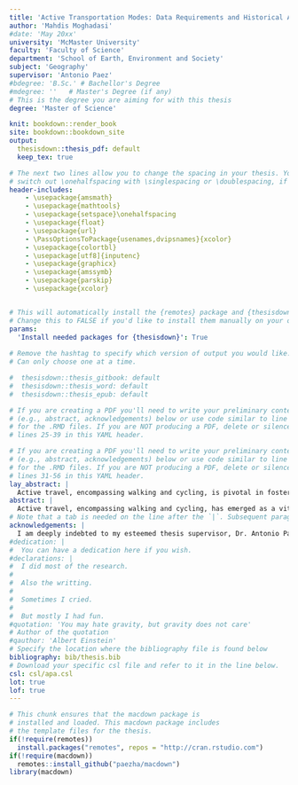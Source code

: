 ```yaml
---
title: 'Active Transportation Modes: Data Requirements and Historical Analysis of Impedance Functions'
author: 'Mahdis Moghadasi'
#date: 'May 20xx'
university: 'McMaster University'
faculty: 'Faculty of Science'
department: 'School of Earth, Environment and Society'
subject: 'Geography'
supervisor: 'Antonio Paez'
#bdegree: 'B.Sc.' # Bachellor's Degree
#mdegree: ''   # Master's Degree (if any)
# This is the degree you are aiming for with this thesis
degree: 'Master of Science'

knit: bookdown::render_book
site: bookdown::bookdown_site
output:
  thesisdown::thesis_pdf: default 
  keep_tex: true

# The next two lines allow you to change the spacing in your thesis. You can 
# switch out \onehalfspacing with \singlespacing or \doublespacing, if desired.
header-includes:
    - \usepackage{amsmath}
    - \usepackage{mathtools}
    - \usepackage{setspace}\onehalfspacing
    - \usepackage{float}
    - \usepackage{url}
    - \PassOptionsToPackage{usenames,dvipsnames}{xcolor}
    - \usepackage{colortbl}
    - \usepackage[utf8]{inputenc}
    - \usepackage{graphicx}
    - \usepackage{amssymb}
    - \usepackage{parskip}
    - \usepackage{xcolor}


# This will automatically install the {remotes} package and {thesisdown}
# Change this to FALSE if you'd like to install them manually on your own.
params:
  'Install needed packages for {thesisdown}': True
  
# Remove the hashtag to specify which version of output you would like.
# Can only choose one at a time.

#  thesisdown::thesis_gitbook: default         
#  thesisdown::thesis_word: default
#  thesisdown::thesis_epub: default

# If you are creating a PDF you'll need to write your preliminary content 
# (e.g., abstract, acknowledgements) below or use code similar to line 25-26 
# for the .RMD files. If you are NOT producing a PDF, delete or silence
# lines 25-39 in this YAML header.

# If you are creating a PDF you'll need to write your preliminary content 
# (e.g., abstract, acknowledgements) below or use code similar to line 25-26 
# for the .RMD files. If you are NOT producing a PDF, delete or silence
# lines 31-56 in this YAML header.
lay_abstract: |
  Active travel, encompassing walking and cycling, is pivotal in fostering sustainable and healthy urban transportation systems. This thesis comprises two interconnected studies comprehensively addressing the complexities and imperatives of active travel analysis within the Canadian context. The first chapter evaluates geographic accessibility measures and data specifics necessary for assessing these modes in the Canadian context, shifting the focus to data prerequisites and sources critical for active accessibility analysis. This comprehensive analysis compares metrics, origin-destination considerations, geographic scales, and methods for calculating travel time and distance for walking and cycling. Beyond its relevance in Canada, this examination yields broader insights into the challenges and considerations associated with active travel accessibility analysis worldwide. The second chapter embarks on a journey through three decades of active travel behavior in Canada. Utilizing data from Canada's General Social Survey, this research calibrates empirical impedance functions to elucidate individuals' willingness to undertake trips to various destinations by walking and cycling. The study not only reveals evolving patterns in active mobility but also offers valuable insights for urban planners and policymakers seeking to elevate walking and cycling as essential components of urban transportation in Canada. These integrated studies contribute significantly to the ongoing discourse on active travel and accessibility, emphasizing the need for a transition from mobility-centric to accessibility-focused urban transportation policies. This transition holds the key to creating more sustainable, vibrant, and healthier cities for the future. 
abstract: |
  Active travel, encompassing walking and cycling, has emerged as a vital component in pursuing sustainable, healthy, and efficient urban transportation systems. This thesis comprises two interrelated studies that collectively contribute to a comprehensive understanding of active travel behavior and its analysis within the Canadian context. At the first step, we focused on the data prerequisites and sources required for active accessibility analysis, systematically evaluates geographic accessibility measures and data specificity essential to assessing walking and cycling in the Canadian urban landscape. As accessibility increasingly takes center stage in urban transportation policies, it becomes imperative to understand the unique data requirements and methodological considerations for these non-motorized modes. This review thoroughly examines the accessibility measures used in recent literature and the various data sources and considerations associated with walking and cycling accessibility analysis. The comparative analysis encompasses metrics, origin-destination considerations, geographic scales, and travel time or distance calculations, shedding light on the complexities and nuances of active travel data analysis. In the subsequent phase of our research, we extensively analyzed active travel behavior trends in Canada, spanning three decades from 1986 to 2015. This study uses data from Canada's General Social Survey to examine individual preferences and behaviors related to walking and cycling. The focus is mainly on understanding how these behaviors vary according to different trip purposes and geographical contexts. Our approach involved the calibration of empirical impedance functions to gain insights into the willingness of individuals to travel to various destinations using active modes of transportation. This aspect of the study is crucial in quantifying the time individuals are willing to allocate to walking and cycling to reach their destinations. The investigation notably provides a historical perspective on the evolution of active mobility over the past 35 years. This historical analysis is pivotal in unraveling the changes in active travel behavior, influenced by factors such as urban development trends, societal attitudes towards health and environmental sustainability, and modifications in transportation infrastructure and policy frameworks. Our findings reveal significant and consistent disparities in trip durations between walking and cycling modes, accompanied by intriguing temporal variations over the years. Moreover, the study delves deeper into the analysis of specific destinations, uncovering evolving patterns and distance-decay effects in active travel behavior. These patterns indicate how the proximity of destinations influences the choice and duration of active travel.While primarily centered on the Canadian context, this study offers valuable insights that apply to the global discourse on sustainable and active transportation. It underscores the crucial role of active travel in shaping the future of urban transportation systems, advocating for a shift from traditional mobility-centric approaches to an accessibility-focused paradigm. This shift recognizes walking and cycling as alternative modes and fundamental elements of vibrant, sustainable urban environments. The comprehensive nature of this study goes beyond presenting empirical findings; it contributes significantly to the broader conversation on urban mobility, emphasizing the importance of these modes in promoting healthier, more sustainable, and livable cities. The research findings are a vital resource for urban planners, policymakers, and academic researchers worldwide, guiding decision-making processes to enhance urban mobility. By elucidating the data prerequisites and behavioral patterns associated with active travel, this thesis informs the development of strategies that foster urban settings conducive to active and sustainable transportation methods. These insights are instrumental in advancing our understanding of how to effectively integrate walking and cycling into the urban fabric, thereby supporting the evolution of urban areas towards greater sustainability and livability.
# Note that a tab is needed on the line after the `|`. Subsequent paragraphs need to be indented too.
acknowledgements: |
  I am deeply indebted to my esteemed thesis supervisor, Dr. Antonio Paez, whose guidance, expertise, and invaluable mentorship have significantly influenced the completion of this thesis. Their insights and feedback have been instrumental in shaping this work. In addition, I extend my profound gratitude to my husband and my parents for their unwavering support and belief in my academic endeavors. Their encouragement has been the bedrock of my academic pursuit.
#dedication: |
#  You can have a dedication here if you wish. 
#declarations: |
#  I did most of the research.
#  
#  Also the writting. 
#  
#  Sometimes I cried.
#  
#  But mostly I had fun.
#quotation: 'You may hate gravity, but gravity does not care'
# Author of the quotation
#qauthor: 'Albert Einstein'
# Specify the location where the bibliography file is found below
bibliography: bib/thesis.bib
# Download your specific csl file and refer to it in the line below.
csl: csl/apa.csl
lot: true
lof: true
---
```


<!--
Above is the YAML (YAML Ain't Markup Language) header that includes a lot of 
metadata used to produce the document.  Be careful with spacing in this header!

If you'd prefer to not include a Dedication, for example, simply delete the section entirely, or silence them (add # before each line). 

If you have other LaTeX packages you would like to include, delete the # before header-includes and list the packages after hyphens on new lines.

If you'd like to include a comment that won't be produced in your resulting file enclose it in a block like this.

If you receive a duplicate label error after knitting, make sure to delete the index.Rmd file and then knit again.
-->

```r
# This chunk ensures that the macdown package is
# installed and loaded. This macdown package includes
# the template files for the thesis.
if(!require(remotes))
  install.packages("remotes", repos = "http://cran.rstudio.com")
if(!require(macdown))
  remotes::install_github("paezha/macdown")
library(macdown)
```

<!--
The acknowledgements, preface, dedication, and abstract are added into the PDF
version automatically by inputting them in the YAML at the top of this file.
-->

<!-- The {.unnumbered} option here means that the introduction will be 
"Chapter 0." You can also use {-} for no numbers on chapters.
-->


<!--

BEGINNING HERE ADD THE DOCUMENTS THAT CONFORM THE MAIN BODY OF THE THESIS

Instead the files and their order are defined in `_bookdown.yml`. This prevents the README.Rmd file from being picked up when rendering.

-->

